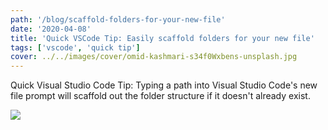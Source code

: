 ```yaml
---
path: '/blog/scaffold-folders-for-your-new-file'
date: '2020-04-08'
title: 'Quick VSCode Tip: Easily scaffold folders for your new file'
tags: ['vscode', 'quick tip']
cover: ../../images/cover/omid-kashmari-s34f0Wxbens-unsplash.jpg
---
```



Quick Visual Studio Code Tip: Typing a path into Visual Studio Code's new file prompt will scaffold out the folder structure if it doesn't already exist.

<img src={DemoGif} />
